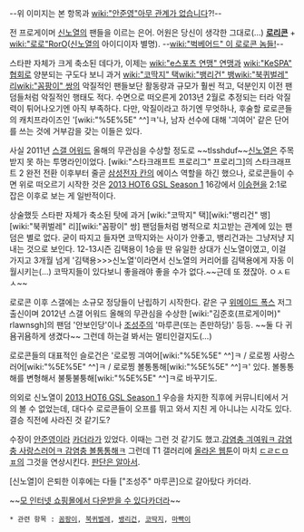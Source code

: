 {{{#!html
<img src="http://image.dcinside.com/viewimage.php?id=starcraft_new&no=29bcc427b68677a16fb3dab004c86b6fcb5e7e94e32d9b7d41d6c17a63b3dcefaf106cb4f3aa3e6d0967d9b8040e2b4b6b8ac97bdbeb834ff230f180cc615aac8b20afc84738f5d1e09b05b0dbd2171ce329f913e922312718"></img>
}}}
--위 이미지는 본 항목과 [[wiki:"안준영"아무 관계가 없습니다]]?!-- 

전 프로게이머 [[신노열]]의 팬들을 이르는 은어. 어원은 당신이 생각한 그대로(…) '''[[로리콘]]''' + [[wiki:"로로"RorO]]([[신노열]]의 아이디이자 별명). --[[wiki:"벅베어드" 이 로로콘 놈들!]]--

스타판 자체가 크게 축소된 데다가, 이제는 [[wiki:"e스포츠 연맹" 연맹]]과 [[wiki:"KeSPA" 협회]]로 양분되는 구도다 보니 과거 [[wiki:"코딱지" 택]][[wiki:"뱅리건" 뱅]][[wiki:"북퀴벌레" 리]][[wiki:"꼼팡이" 쌍]]의 악질적인 팬들보단 활동량과 규모가 훨씬 적고, 덕분인지 이전 팬덤들처럼 악질적인 행태도 적다. 수면으로 떠오른게 2013년 2월로 추정되는 터라 악질력이 튀어나오기엔 아직 부족하다. 다만, 악질이라고 하기엔 무엇하나, 후술할 로로콘들의 캐치프라이즈인 '[wiki:"%5E%5E" ^^]ㅋ'나, 남자 선수에 대해 '긔여어' 같은 단어를 쓰는 것에 거부감을 갖는 이들은 있다.

사실 2011년 [[스갤 어워드]] 올해의 무관심을 수상할 정도로 ~~tlsshduf~~[[신노열]]은 주목받지 못 하는 투명라인이었다. [wiki:"스타크래프트 프로리그" 프로리그]의 스타크래프트 2 완전 전환 이후부터 줄곧 [[삼성전자 칸]]의 에이스 역할을 하긴 했으나, 로로콘들이 수면 위로 떠오르기 시작한 것은 [[2013 HOT6 GSL Season 1]] 16강에서 [[이승현]]을 2:1로 잡은 이후로 보는 게 일반적이다.

상술했듯 스타판 자체가 축소된 탓에 과거 [wiki:"코딱지" 택][wiki:"뱅리건" 뱅][wiki:"북퀴벌레" 리][wiki:"꼼팡이" 쌍] 팬덤들처럼 병적으로 치고받는 관계에 있는 팬덤은 별로 없다. 굳이 따지고 들자면 코딱지와는 사이가 안좋고, 뱅리건과는 그냥저냥 지내는 것으로 보인다. 12-13시즌 김택용이 1승을 딴 유일한 상대가 신노열이였고, 이걸 가지고 3개월 넘게 '김택용>>>신노열'이라면서 신노열의 커리어를 김택용에게 자동 이월시키는(...) 코딱지들이 있다보니 좋을래야 좋을 수가 없다.~~근데 또 졌잖아. ㅇㅅㅌㅅ~~ 

로로콘 이후 스갤에는 소규모 정당들이 난립하기 시작한다. 같은 구 [[위메이드 폭스]] 저그 출신이며 2012년 스갤 어워드 올해의 무관심을 수상한 [wiki:"김준호(프로게이머)" rlawnsgh]의 팬덤 '안보인당'이나 [[조성주]]의 '마루콘(또는 존만하당)' 등등. ~~둘 다 귀욤귀욤하게 생겼다~~ 그런데 하는걸 봐서는 멀티인걸지도(...)

로로콘들의 대표적인 슬로건은 '로로찡 긔여어[wiki:"%5E%5E" ^^]ㅋ / 로로찡 사랑스러어[wiki:"%5E%5E" ^^]ㅋ / 로로찡 볼통통해[wiki:"%5E%5E" ^^]ㅋ' 있다. 볼통통해를 변형해서 불퉁불퉁해[wiki:"%5E%5E" ^^]ㅋ로 바꾸기도.

의외로 신노열이 [[2013 HOT6 GSL Season 1]] 우승을 차지한 직후에 커뮤니티에서 거의 볼 수 없었는데, 대다수 로로콘들이 오프를 뛰고 와서 지친 게 아니냐는 시각도 있다. 결승 직전에 사라진 것 같기도? 

수장이 [[안준영]]이라 [[카더라]]가 있었다. 이때는 그런 것 같기도 했고.[http://gall.dcinside.com/list.php?id=starcraft_new&no=1856871 감염충 긔여워ㅋ 감염충 사랑스러어ㅋ 감염충 볼통통해ㅋ] 그런데 T1 갤러리에 [http://gall.dcinside.com/board/view/?id=t1&no=126200&page=1&recommend=1 올라온 웹툰]이 마치 [[ㄷㄹㄷㅁㅍ]]의 그것을 연상시킨다. [http://gall.dcinside.com/board/view/?id=t1&no=125560&page=3&recommend=1 판단은 알아서].

[신노열]이 은퇴한 이후에는 다들 ["조성주" 마루콘]으로 갈아탔다 카더라.

~~[http://www.loloten.com/ 모 인터넷 쇼핑몰에서 다운받을 수 있다][[카더라]]~~

 * 관련 항목 : [[꼼팡이]], [[북퀴벌레]], [[뱅리건]], [[코딱지]], [[마빡이]]
